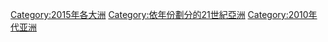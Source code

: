 {{portal|亚洲}}
{{Commons category|2015 in Asia}}
{{Year by category
|m=2
|c=0
|d=1
|y=5
|cat=亚洲
|sortkey=亚洲
|parent=依年份劃分的21世紀亞洲
|subcat=2010年代亚洲
}}

[[Category:2015年各大洲|Category:2015年各大洲]]
[[Category:依年份劃分的21世紀亞洲|Category:依年份劃分的21世紀亞洲]]
[[Category:2010年代亚洲|Category:2010年代亚洲]]